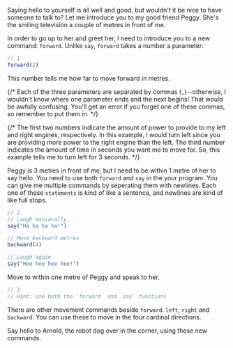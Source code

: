 


Saying hello to yourself is all well and good, but wouldn't it be nice to have
someone to talk to? Let me introduce you to my good friend Peggy. She's the
smiling television a couple of metres in front of me.

In order to go up to her and greet her, I need to introduce you to a new
command: <DocLink symbol="move">`forward`</DocLink>. Unlike
<DocLink symbol="say">`say`</DocLink>, <DocLink symbol="move">`forward`</DocLink>
takes a <DocLink symbol="number">number</DocLink> a <DocLink symbol="parameter">parameter</DocLink>:

```javascript
// 1
forward(2)
```

This number tells me how far to move forward in metres.

{/* Each of the three <DocLink symbol="parameter">parameters</DocLink> are
separated by <DocLink symbol="comma">commas (`,`)</DocLink>--otherwise, I
wouldn't know where one parameter ends and the next begins! That would be
awfully confusing. You'll get an error if you forget one of these commas, so
remember to put them in. */}

{/* The first two <DocLink symbol="number">numbers</DocLink> indicate the amount of
power to provide to my left and right engines, respectively. In this example, I
would turn left since you are providing more power to the right engine than the
left. The third number indicates the amount of time in seconds you want me to
move for. So, this example tells me to turn left for 3 seconds. */}

Peggy is 3 metres in front of me, but I need to be within 1 metre
of her to say hello. You need to use both
<DocLink symbol="move">`forward`</DocLink> and
<DocLink symbol="say">`say`</DocLink> in the your program. You can give me
multiple commands by seperating them with newlines. Each one of these
<DocLink symbol="statement">`statements`</DocLink> is kind of like a sentence,
and newlines are kind of like full stops.

```javascript
// 2
// Laugh maniacally.
say("Ha ha ha ha!")

// Move backward metres
backward(4)

// Laugh again
say("Hee hee hee hee!")
```

<YourTurn>
<Goal>Move to within one metre of Peggy and speak to her.</Goal>

```javascript
// 3
// Hint: use both the `forward` and `say` functions
```

There are other movement commands beside <DocLink symbol="forward">`forward`</DocLink>: <DocLink symbol="left">`left`</DocLink>, <DocLink symbol="right">`right`</DocLink> and <DocLink symbol="backward">`backward`</DocLink>. You can use these to move in the four cardinal directions.

<Goal>
    Say hello to Arnold, the robot dog over in the corner, using these new commands.
</Goal>

</YourTurn>
